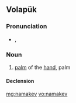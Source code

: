 ==Volapük==

===Pronunciation===
* {{IPA|[namaˈkev]|lang=vo}}, {{SAMPA|[nama"kev]}}

===Noun===
{{infl|vo|noun}}

# [[palm]] of the [[hand]], palm

====Declension====
{{vo-decl-noun}}

[[mg:namakev]]
[[vo:namakev]]